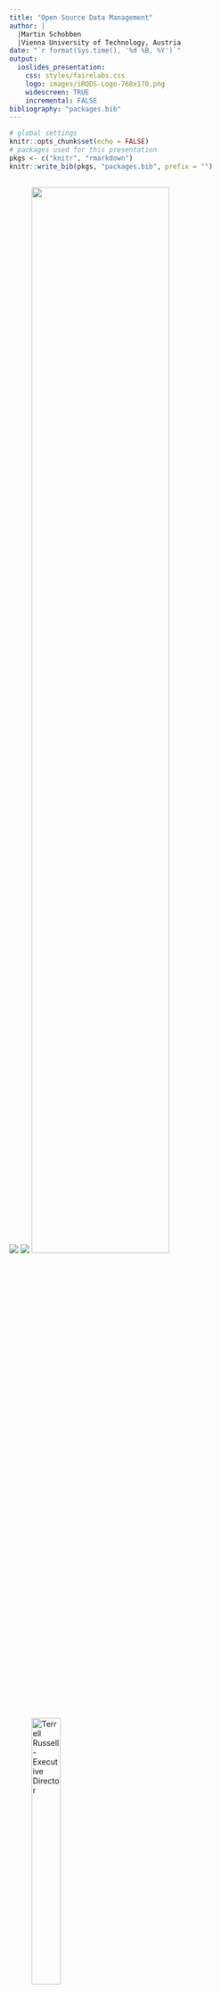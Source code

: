 ```yaml
---
title: "Open Source Data Management"
author: | 
  |Martin Schobben
  |Vienna University of Technology, Austria
date: "`r format(Sys.time(), '%d %B, %Y')`"
output: 
  ioslides_presentation:
    css: styles/fairelabs.css
    logo: images/iRODS-Logo-768x170.png
    widescreen: TRUE
    incremental: FALSE
bibliography: "packages.bib"
---
```


```r
# global settings
knitr::opts_chunk$set(echo = FALSE)
# packages used for this presentation
pkgs <- c("knitr", "rmarkdown")
knitr::write_bib(pkgs, "packages.bib", prefix = "")
```


## {data-background=white .centered}

<div class="columns-2">

![](images/irods-irods-logo.png){width=70%K}
![](images/irods_renci.png){width=70%K}
![](images/irods_chapel_hill.png){width=70%}

<p class="forceBreak"></p>


![**Terrell Russell - Executive Director**](images/terrell.jpg){width=35%}     

![**Kory Draughn - Chief Technologist**](images/kory_draughn.png){width=35%}       

*A long list of current and former team members as well as outside collaborators.*

</div>

## {data-background=images/network-overview.png data-background-size=cover}

## What is iRODS

- **Distributed**
  + Runs on a laptop, a cluster, on premises or geographically distributed

- **Open Source** 
  + BSD-3 Licensed, install it today and try before you buy
  
- **Data Centric & Metadata Driven**
  + Insulate both your user and your data from your infrastructure
  
## iRODS as the Integration Layer {data-background=images/integration_layer.png data-background-size=70%}

# iRODS Core Competencies

## iRODS Core Competencies {data-background=images/core_comps.png data-background-size=50%}

## Data Virtualization {data-background=white}

<div class="columns-2">
  <center>
    ![](images/data-virt.png){width=50%}
  </center>

<p class="forceBreak"></p>

Combine various distributed storage technologies into a Unified Namespace

- Existing file systems
- Cloud storage
- On premises object storage
- Archival storage systems

*iRODS provides a logical view into the complex physical representation of your data, distributed geographically, and at scale*
</div>

## Projection of the Physical into the Logical {data-background=images/virtual_fsystem.png data-background-size=70%}

## Data Discovery {data-background=white}

<div class="columns-2">
  <center>
    ![](images/data-disc.png){width=50%}
  </center>

<p class="forceBreak"></p>

Attach metadata to any first class entity within the iRODS Zone

- Data Objects
- Collections
- Users
- Storage Resources
- The Namespace

*iRODS supports automated and user-provided metadata which makes your data and infrastructure more discoverable, operational, and valuable*
</div>

## Metadata Everywhere {data-background=images/meta-data.png data-background-size=68%}

## Workflow Automation {data-background=white}

<div class="columns-2">
  <center>
    ![](images/workflow_automat.png){width=50%}
  </center>

<p class="forceBreak"></p>

Policy Enforcement Points (PEPs) are triggered by every operation within the framework

- Authentication
- Storage
- Database Interaction
- Network Activity
- Extensible RPC API

*The iRODS rule engine framework provides the ability to capture
real world policy as computer actionable rules which may allow,
deny, or add context to operations within the system.*
</div>

## Dynamic Policy Enforcement {data-background=white data-background-size=cover}

![](images/pep.png){width=90%}

The iRODS rule may:

- restrict access
- log for audit and reporting
- provide additional context
- send a notification

## Secure Collaboration {data-background=white}

<div class="columns-2">
  <center>
    ![](images/sec-collab.png){width=50%}
  </center>

<p class="forceBreak"></p>

iRODS allows for collaboration across administrative boundaries after deployment

- No need for common infrastructure
- No need for shared funding
- Affords temporary collaborations

*iRODS provides the ability to federate namespaces across
organizations without pre-coordinated funding or effort.*
</div>

## iRODS as a Service Interface {data-background=white data-background-size=cover .centered}

![](images/irods_aas.png){width=50%}

## Federation {data-background=white data-background-size=cover .centered}

![](images/irods-shared-data.png){width=60%}

# Policies

## Data Lifecycle {data-background=images/data-lifecycle.png data-background-size=90%}

## iRODS policies

**Definition:** A set of ideas or a plan of what to do in particular situations that has been agree to officially by a group of people ...

**iRODS solution:** The reflection of real world data management decisions in computer actionable code.

# Capabilities

## Capabilities {data-background=white data-background-size=cover}

- Packaged and supported solutions
- Require configuration not code
- Derived from popular use cases

![](images/irods-capabilities.png){width=80%}

## {data-background=images/capability_automated_ingest_landing_zone.jpg data-background-size=80%}

# Deployment patterns

## {data-background=images/pattern_data_to_compute.jpg data-background-size=80%}

## {.centered}

Thanks for listening!

<iframe src="https://irods.org/" scrolling="yes"></iframe>

## References